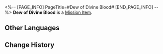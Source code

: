 <%-- [PAGE_INFO]
PageTitle=#Dew of Divine Blood#
[END_PAGE_INFO] --%>
{{Item Infobox
|id          = 140595
|image       = Item Dew of Divine Blood.png{{subst:void|<!--$UPLOAD:<<SpriteOutput/ItemFigures/140591.png>-<Item Dew of Divine Blood.png>-<Item Icons>>-->}}
|type        = Mission Item
|invCategory = Missions
|rarity      = 3
|effect      = 
|description = Phagousa was said to have buried twelve bottles of fine vintage beneath the seabed, hoping to savor them a thousand years later. But even as the black tide silenced the song of Chalice of Plenty, not a single drop had been uncorked.
}}
{{Description|This bottle, sweetest of the twelve vintages, was brought ashore by the last surviving sea siren. The divine power it holds can pierce through any fog.}}
'''Dew of Divine Blood''' is a [[Mission Item]].

==Other Languages==
{{Other Languages
|en   = Dew of Divine Blood
|zhs  = 神血蜜露
|zht  = 神血蜜露
|ja   = 神血の蜜露
|ko   = 신혈 감로
|es   = Rocío de sangre divina
|fr   = Rosée de sang divin
|ru   = Роса небесной крови
|th   = น้ำค้างโลหิตเทพ
|vi   = Mật Ngọt Máu Thần
|de   = Tau des göttlichen Blutes
|id   = Madu Darah Ilahi
|pt   = Orvalho de Sangue Divino
}}

==Change History==
{{Change History|3.5}}